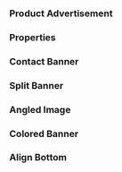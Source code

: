 
<Meta of={CtaPaidStories} />

### Product Advertisement

<Canvas className="sbdocs-nopadding" of={CtaPaidStories.ProductAdvertisement} />

### Properties

<ArgTypes />

### Contact Banner

<Canvas className="sbdocs-nopadding" of={CtaPaidStories.ContactBanner} />

### Split Banner

<Canvas className="sbdocs-nopadding" of={CtaPaidStories.SplitBanner} />

### Angled Image

<Canvas className="sbdocs-nopadding" of={CtaPaidStories.AngledImage} />

### Colored Banner

<Canvas className="sbdocs-nopadding" of={CtaPaidStories.ColoredBanner} />

### Align Bottom

<Canvas className="sbdocs-nopadding" of={CtaPaidStories.AlignBottom} />

